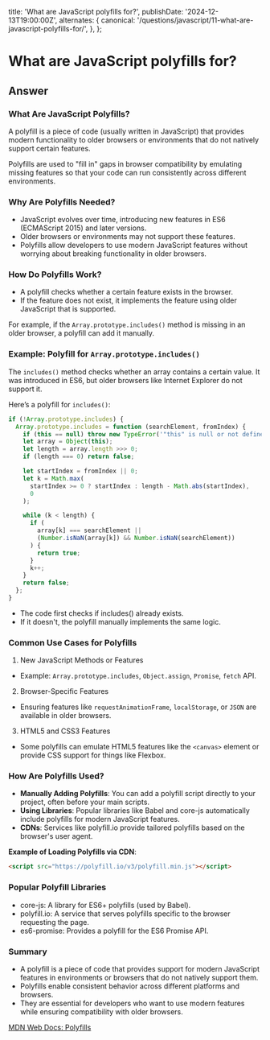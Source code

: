 
  title: 'What are JavaScript polyfills for?',
  publishDate: '2024-12-13T19:00:00Z',
  alternates: {
    canonical: '/questions/javascript/11-what-are-javascript-polyfills-for/',
  },
};

# What are JavaScript polyfills for?

## Answer

### What Are JavaScript Polyfills?

A polyfill is a piece of code (usually written in JavaScript) that provides modern functionality to older browsers or environments that do not natively support certain features.

Polyfills are used to "fill in" gaps in browser compatibility by emulating missing features so that your code can run consistently across different environments.

### Why Are Polyfills Needed?

- JavaScript evolves over time, introducing new features in ES6 (ECMAScript 2015) and later versions.
- Older browsers or environments may not support these features.
- Polyfills allow developers to use modern JavaScript features without worrying about breaking functionality in older browsers.

### How Do Polyfills Work?

- A polyfill checks whether a certain feature exists in the browser.
- If the feature does not exist, it implements the feature using older JavaScript that is supported.

For example, if the `Array.prototype.includes()` method is missing in an older browser, a polyfill can add it manually.

### **Example: Polyfill for `Array.prototype.includes()`**

The `includes()` method checks whether an array contains a certain value. It was introduced in ES6, but older browsers like Internet Explorer do not support it.

Here’s a polyfill for `includes()`:

```javascript
if (!Array.prototype.includes) {
  Array.prototype.includes = function (searchElement, fromIndex) {
    if (this == null) throw new TypeError('"this" is null or not defined');
    let array = Object(this);
    let length = array.length >>> 0;
    if (length === 0) return false;

    let startIndex = fromIndex || 0;
    let k = Math.max(
      startIndex >= 0 ? startIndex : length - Math.abs(startIndex),
      0
    );

    while (k < length) {
      if (
        array[k] === searchElement ||
        (Number.isNaN(array[k]) && Number.isNaN(searchElement))
      ) {
        return true;
      }
      k++;
    }
    return false;
  };
}
```

- The code first checks if includes() already exists.
- If it doesn't, the polyfill manually implements the same logic.

### Common Use Cases for Polyfills

1. New JavaScript Methods or Features

- Example: `Array.prototype.includes`, `Object.assign`, `Promise`, `fetch` API.

2. Browser-Specific Features

- Ensuring features like `requestAnimationFrame`, `localStorage`, or `JSON` are available in older browsers.

3. HTML5 and CSS3 Features

- Some polyfills can emulate HTML5 features like the `<canvas>` element or provide CSS support for things like Flexbox.

### How Are Polyfills Used?

- **Manually Adding Polyfills**: You can add a polyfill script directly to your project, often before your main scripts.
- **Using Libraries**: Popular libraries like Babel and core-js automatically include polyfills for modern JavaScript features.
- **CDNs**: Services like polyfill.io provide tailored polyfills based on the browser's user agent.

**Example of Loading Polyfills via CDN**:

```html
<script src="https://polyfill.io/v3/polyfill.min.js"></script>
```

### Popular Polyfill Libraries

- core-js: A library for ES6+ polyfills (used by Babel).
- polyfill.io: A service that serves polyfills specific to the browser requesting the page.
- es6-promise: Provides a polyfill for the ES6 Promise API.

### Summary

- A polyfill is a piece of code that provides support for modern JavaScript features in environments or browsers that do not natively support them.
- Polyfills enable consistent behavior across different platforms and browsers.
- They are essential for developers who want to use modern features while ensuring compatibility with older browsers.

[MDN Web Docs: Polyfills](https://developer.mozilla.org/en-US/docs/Glossary/Polyfill)

<GithubEdit link='/questions/javascript/11-what-are-javascript-polyfills-for/page.mdx' />
